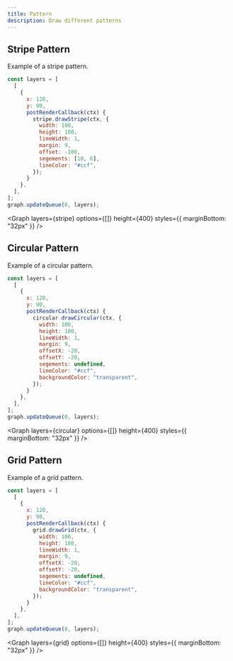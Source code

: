 ```yaml
---
title: Pattern
description: Draw different patterns
---
```


## Stripe Pattern

Example of a stripe pattern.

```js
const layers = [
  [
    {
      x: 120,
      y: 90,
      postRenderCallback(ctx) {
        stripe.drawStripe(ctx, {
          width: 100,
          height: 100,
          lineWidth: 1,
          margin: 9,
          offset: -100,
          segements: [10, 6],
          lineColor: "#ccf",
        });
      }
    },
  ],
];
graph.updateQueue(0, layers);
```

<Graph layers={stripe} options={[]} height={400} styles={{ marginBottom: "32px" }} />

## Circular Pattern

Example of a circular pattern.

```js
const layers = [
  [
    {
      x: 120,
      y: 90,
      postRenderCallback(ctx) {
        circular.drawCircular(ctx, {
          width: 100,
          height: 100,
          lineWidth: 1,
          margin: 9,
          offsetX: -20,
          offsetY: -20,
          segements: undefined,
          lineColor: "#ccf",
          backgroundColor: "transparent",
        });
      }
    },
  ],
];
graph.updateQueue(0, layers);
```

<Graph layers={circular} options={[]} height={400} styles={{ marginBottom: "32px" }} />

## Grid Pattern

Example of a grid pattern.

```js
const layers = [
  [
    {
      x: 120,
      y: 90,
      postRenderCallback(ctx) {
        grid.drawGrid(ctx, {
          width: 100,
          height: 100,
          lineWidth: 1,
          margin: 9,
          offsetX: -20,
          offsetY: -20,
          segements: undefined,
          lineColor: "#ccf",
          backgroundColor: "transparent",
        });
      }
    },
  ],
];
graph.updateQueue(0, layers);
```

<Graph layers={grid} options={[]} height={400} styles={{ marginBottom: "32px" }} />